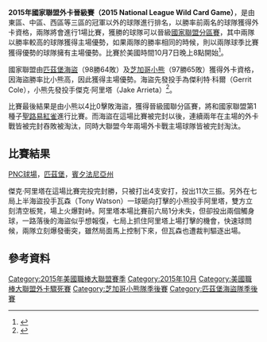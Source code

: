 '''2015年國家聯盟外卡晉級賽（2015 National League Wild Card Game）'''，是由東區、中區、西區等三區的冠軍以外的球隊進行排名，以勝率前兩名的球隊獲得外卡資格，兩隊將會進行1場比賽，獲勝的球隊可以晉級[[2015年國家聯盟分區賽|國家聯盟分區賽]]，其中兩隊以勝率較高的球隊獲得主場優勢，如果兩隊的勝率相同的時候，則以兩隊球季比賽獲得優勢的球隊擁有主場優勢。比賽於美國時間10月7日晚上8點開始<ref>{{Cite web|url=http://m.mlb.com/news/article/152483184/cubs-pirates-to-play-in-nl-wild-card-game|title=Cubs to meet Pirates in NL Wild Card Game|last=Muskat|first=Carrie|publisher=MLB Advanced Media, LP.|date=September 30, 2015|website=mlb.com|accessdate=October 6, 2015|archive-date=2015-10-04|archive-url=https://web.archive.org/web/20151004020109/http://m.mlb.com/news/article/152483184/cubs-pirates-to-play-in-nl-wild-card-game|dead-url=no}}</ref>。

國家聯盟由[[匹茲堡海盜|匹茲堡海盜]]（98勝64敗）及[[芝加哥小熊|芝加哥小熊]]（97勝65敗）獲得外卡資格，因海盜勝率比小熊高，因此獲得主場優勢。海盜先發投手為傑利特·科爾（Gerrit Cole），小熊先發投手傑克·阿里塔（Jake Arrieta）<ref>{{Cite web|url=http://m.mlb.com/news/article/143671252/2015-mlb-postseason-schedule-set|title=2015 Postseason Schedule|last=Newman|first=Mark|publisher=MLB Advanced Media, LP.|date=September 24, 2015|website=mlb.com|accessdate=October 1, 2015|archive-date=2015-10-03|archive-url=https://web.archive.org/web/20151003052916/http://m.mlb.com/news/article/143671252/2015-mlb-postseason-schedule-set|dead-url=no}}</ref>。

比賽最後結果是由小熊以4比0擊敗海盜，獲得晉級國聯分區賽，將和國家聯盟第1種子[[聖路易紅雀|聖路易紅雀]]進行比賽。而海盜在這場比賽被完封以後，連續兩年在主場的外卡戰皆被完封吞敗被淘汰，同時大聯盟今年兩場外卡戰主場球隊皆被完封淘汰。

==比賽結果 ==
[[PNC球場|PNC球場]]，[[匹茲堡|匹茲堡]]，[[賓夕法尼亞州|賓夕法尼亞州]]
{{棒球比賽12局記分板
|Road='''芝加哥小熊'''
|R1=1|R2=0|R3=2|R4=0|R5=1|R6=0|R7=0|R8=0|R9=0|RR=4|RH=7|RE=1
|Home=匹茲堡海盜|H1=0|H2=0|H3=0|H4=0|H5=0|H6=0|H7=0|H8=0|H9=0|HR=0|HH=4|HE=1
|WP=傑克·阿里塔 (1-0) |LP=傑利特·科爾 (0-1) |SV=
|全壘打=小熊-Kyle Schwarber (1), Dexter Fowler (1) 、海盜-無|
}}

傑克·阿里塔在這場比賽完投完封勝，只被打出4支安打，投出11次三振。另外在七局上半海盜投手瓦森（Tony Watson）一球砸向打擊的小熊投手阿里塔，雙方立刻清空板凳，場上火爆對峙。阿里塔本場比賽前六局1分未失，但卻投出兩個觸身球，一路落後的海盜似乎想報復，七局上抓住阿里塔上場打擊的機會，快速球問候，兩隊立刻爆發衝突，雖然局面馬上控制下來，但瓦森也遭裁判驅逐出場。

==參考資料==
{{reflist}}

{{MLB Wild Card Game}}
{{芝加哥小熊隊}}

[[Category:2015年美國職棒大聯盟賽季|Category:2015年美國職棒大聯盟賽季]]
[[Category:2015年10月|Category:2015年10月]]
[[Category:美國職棒大聯盟外卡驟死賽|Category:美國職棒大聯盟外卡驟死賽]]
[[Category:芝加哥小熊隊季後賽|Category:芝加哥小熊隊季後賽]]
[[Category:匹茲堡海盜隊季後賽|Category:匹茲堡海盜隊季後賽]]